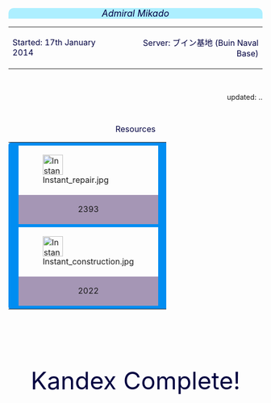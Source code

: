 <div style="width:100%px;background:#ADEFFF;border-top-right-radius:10px;border-top-left-radius:10px;
text-align:center"><font size=4><font color=#000040>''Admiral Mikado''</font></font></div>
{| style="radius:10px;cellpadding:10px;width:500px;" align="center"
| align="left" |<font size=3><font color=#000040>Started: 17th January 2014</font></font>
| align="right" |<font size=3><font color=#000040>Server: ブイン基地 (Buin Naval Base)</font></font>
|}
<br>
<div align="right">
updated: {{REVISIONDAY2}}.{{REVISIONMONTH}}.{{REVISIONYEAR}}
</div>
<br>
<div align="center">
<font size=3 color=#000040>Resources</font>
</div>
{| align="center"
| style="background:#008DF1;border-top-left-radius:5px;border-bottom-left-radius:5px;width:4px" rowspan="7" |
| style="background:#008DF1;" colspan="19" |
| style="background:#008DF1;border-top-right-radius:5px;border-bottom-right-radius:5px;width:4px" rowspan="7" |
|-
|[[File:Instant repair.jpg|40x40px]]
| style="background:#008DF1;" rowspan="2" |
|[[File:Development material.jpg|40x40px]]
| style="background:#008DF1;" rowspan="2" |
|[[File:Medal.png|centre|40x40px]]
| style="background:#008DF1;" rowspan="2" |
|[[File:Papers and ring.png|40x40px]]
| style="background:#008DF1;" rowspan="2" |
|[[File:Present_box.png|40x40px]]
| style="background:#008DF1;" rowspan="2" |
|[[File:Food_supply_ship_mamiya.png|40x40px]]
| style="background:#008DF1;" rowspan="2" |
|[[File:Emergency repair.png|40x40px]]
| style="background:#008DF1;" rowspan="2" |
| style="background:#DDD4CE;" align="center" |[[File:Fuel.png|35x35px]]
| style="background:#008DF1;" rowspan="2" |
| style="background:#DDD4CE;" align="center" |[[File:Steel.png|35x35px]]
|-
| style="text-align: center;background: #A596B5;" |2393
| style="text-align: center;background: #A596B5;" |2676
| style="text-align: center;background: #A596B5;" |137
| style="text-align: center;background: #A596B5;" |0
| style="text-align: center;background: #A596B5;" |7
| style="text-align: center;background: #A596B5;" |31
| style="text-align: center;background: #A596B5;" |17
| style="text-align: center;background: #A596B5;" |165000
| style="text-align: center;background: #A596B5;" |264000
|-
| style="background:#008DF1;" colspan="17" |
|-
|[[File:Instant construction.jpg|40x40px]]
| style="background:#008DF1;" rowspan="2" |
|[[File:Improvement Materials.png|40x40px]]
| style="background:#008DF1;" rowspan="2" |
| [[File:Blueprint.png|centre|40x40px]]
| style="background:#008DF1;" rowspan="2" |
|[[File:Valentine chocolate icon.png|40x40px]]
| style="background:#008DF1;" rowspan="2" |
|[[File:Hishimochi icon.png|40x40px]]
| style="background:#008DF1;" rowspan="2" |
|[[File:Food_supply_ship_irako.png|40x40px]]
| style="background:#008DF1;" rowspan="2" |
|[[File:Repair goddess.png|40x40px]]
| style="background:#008DF1;" rowspan="2" |
| style="background:#DDD4CE;" align="center" |[[File:Ammunition.png|35x35px]]
| style="background:#008DF1;" rowspan="2" |
| style="background:#DDD4CE;" align="center" |[[File:Bauxite.png|35x35px]]
|-
| style="text-align: center;background: #A596B5;" |2022
| style="text-align: center;background: #A596B5;" |13
| style="text-align: center;background: #A596B5;" |0
| style="text-align: center;background: #A596B5;" |8
| style="text-align: center;background: #A596B5;" |0
| style="text-align: center;background: #A596B5;" |110
| style="text-align: center;background: #A596B5;" |25
| style="text-align: center;background: #A596B5;" |260000
| style="text-align: center;background: #A596B5;" |184000
|-
| style="background:#008DF1;" colspan="17" |
|}

<br>
<br>

{{Office
|floor=Autumn_Leaf_Artisan_Floor.png
|wall=Autumn_leaves_wallpaper.png
|window=Wide-open_large_window.png
|object=Aircraft_carrier_stained_glass.png
|chest=Kimono_chest_and_Musashi_model.gif
|desk=Navy_Land-based_Air_Squadron_Desk.png
|ship=Kaga_Kai_Ni_Full.png
|scale=0.8
|background=Furniture windowBG4_2.png
|align=center
}}

<br>
<br>

<div style="text-align:center;"><font size=8 color=#000040>Kandex Complete!</font></div>


<!---
<div style="text-align:center;">
<font size=3 color=#000040>Missing Ships</font>
</div>
{| style="width:400px;margin: 1em auto 1em auto;"
| style="background:#008DF1;border-top-left-radius:5px;border-bottom-left-radius:5px;width:4px" rowspan="11" |
| style="background:#008DF1;" colspan="2" |
| style="background:#008DF1;border-top-right-radius:5px;border-bottom-right-radius:5px;width:4px" rowspan="11" |
|-
| {{ShipBattleCardKai|Maruyu/}}
| style="text-align:left;" | Soon™
|-
| style="background:#008DF1;" colspan="2" |
|-
|}
--->